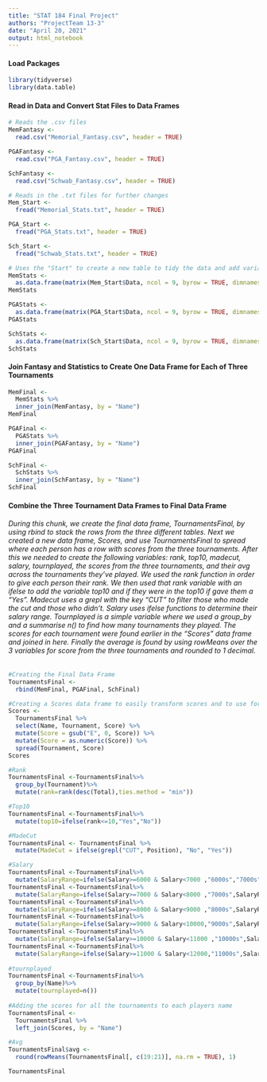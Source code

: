 ```yaml
---
title: "STAT 184 Final Project"
authors: "ProjectTeam 13-3"
date: "April 20, 2021"
output: html_notebook
---
```


#### Load Packages
```r
library(tidyverse)
library(data.table)
```

#### Read in Data and Convert Stat Files to Data Frames
```r
# Reads the .csv files
MemFantasy <-
  read.csv("Memorial_Fantasy.csv", header = TRUE)

PGAFantasy <-
  read.csv("PGA_Fantasy.csv", header = TRUE)

SchFantasy <-
  read.csv("Schwab_Fantasy.csv", header = TRUE)

# Reads in the .txt files for further changes
Mem_Start <-
  fread("Memorial_Stats.txt", header = TRUE)

PGA_Start <-
  fread("PGA_Stats.txt", header = TRUE)

Sch_Start <-
  fread("Schwab_Stats.txt", header = TRUE)

# Uses the "Start" to create a new table to tidy the data and add variable names
MemStats <-
  as.data.frame(matrix(Mem_Start$Data, ncol = 9, byrow = TRUE, dimnames = list(c(), c("Position", "Name", "Score", "PUTT", "ARG", "APP", "OTT", "T2G", "Total"))))
MemStats

PGAStats <-
  as.data.frame(matrix(PGA_Start$Data, ncol = 9, byrow = TRUE, dimnames = list(c(), c("Position", "Name", "Score", "PUTT", "ARG", "APP", "OTT", "T2G", "Total"))))
PGAStats

SchStats <-
  as.data.frame(matrix(Sch_Start$Data, ncol = 9, byrow = TRUE, dimnames = list(c(), c("Position", "Name", "Score", "PUTT", "ARG", "APP", "OTT", "T2G", "Total"))))
SchStats
```

#### Join Fantasy and Statistics to Create One Data Frame for Each of Three Tournaments
```r
MemFinal <-
  MemStats %>%
  inner_join(MemFantasy, by = "Name")
MemFinal

PGAFinal <-
  PGAStats %>%
  inner_join(PGAFantasy, by = "Name")
PGAFinal

SchFinal <-
  SchStats %>%
  inner_join(SchFantasy, by = "Name")
SchFinal
```

#### Combine the Three Tournament Data Frames to Final Data Frame
###### During this chunk, we create the final data frame, TournamentsFinal, by using rbind to stack the rows from the three different tables. Next we created a new data frame, Scores, and use TournamentsFinal to spread where each person has a row with scores from the three tournaments. After this we needed to create the following variables: rank, top10, madecut, salary, tournplayed, the scores from the three tournaments, and their avg across the tournaments they've played. We used the rank function in order to give each person their rank. We then used that rank variable with an ifelse to add the variable top10 and if they were in the top10 if gave them a "Yes". Madecut uses a grepl with the key "CUT" to filter those who made the cut and those who didn't. Salary uses ifelse functions to determine their salary range. Tournplayed is a simple variable where we used a group_by and a summarise n() to find how many tournaments they played. The scores for each tournament were found earlier in the "Scores" data frame and joined in here. Finally the average is found by using rowMeans over the 3 variables for score from the three tournaments and rounded to 1 decimal. 
```r
#Creating the Final Data Frame
TournamentsFinal <-
  rbind(MemFinal, PGAFinal, SchFinal)

#Creating a Scores data frame to easily transform scores and to use for avg later
Scores <- 
  TournamentsFinal %>%
  select(Name, Tournament, Score) %>%
  mutate(Score = gsub("E", 0, Score)) %>%
  mutate(Score = as.numeric(Score)) %>%
  spread(Tournament, Score)
Scores

#Rank
TournamentsFinal <-TournamentsFinal%>%
  group_by(Tournament)%>%
  mutate(rank=rank(desc(Total),ties.method = "min"))

#Top10
TournamentsFinal <-TournamentsFinal%>%
  mutate(top10=ifelse(rank<=10,"Yes","No"))

#MadeCut
TournamentsFinal <- TournamentsFinal %>%
  mutate(MadeCut = ifelse(grepl("CUT", Position), "No", "Yes"))

#Salary
TournamentsFinal <-TournamentsFinal%>%
  mutate(SalaryRange=ifelse(Salary>=6000 & Salary<7000 ,"6000s","7000s"))
TournamentsFinal <-TournamentsFinal%>%
  mutate(SalaryRange=ifelse(Salary>=7000 & Salary<8000 ,"7000s",SalaryRange))
TournamentsFinal <-TournamentsFinal%>%
  mutate(SalaryRange=ifelse(Salary>=8000 & Salary<9000 ,"8000s",SalaryRange))
TournamentsFinal <-TournamentsFinal%>%
  mutate(SalaryRange=ifelse(Salary>=9000 & Salary<10000,"9000s",SalaryRange))
TournamentsFinal <-TournamentsFinal%>%
  mutate(SalaryRange=ifelse(Salary>=10000 & Salary<11000 ,"10000s",SalaryRange))
TournamentsFinal <-TournamentsFinal%>%
  mutate(SalaryRange=ifelse(Salary>=11000 & Salary<12000,"11000s",SalaryRange))
  
#tournplayed
TournamentsFinal <-TournamentsFinal%>%
  group_by(Name)%>%
  mutate(tournplayed=n())
  
#Adding the scores for all the tournaments to each players name
TournamentsFinal <-
  TournamentsFinal %>%
  left_join(Scores, by = "Name")

#Avg
TournamentsFinal$avg <-
  round(rowMeans(TournamentsFinal[, c(19:21)], na.rm = TRUE), 1)

TournamentsFinal
```

